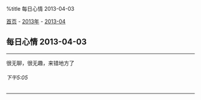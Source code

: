 %title 每日心情 2013-04-03

[[../../../index|首页]] - [[../index|2013年]] - [[index|2013-04]]
==每日心情 2013-04-03==
----
很无聊，很无趣，来错地方了
======下午5:05======
----
